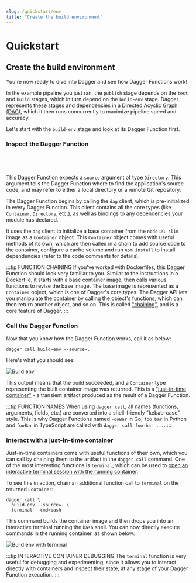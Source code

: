 ```yaml
---
slug: /quickstart/env
title: "Create the build environment"
---
```


# Quickstart

## Create the build environment

You're now ready to dive into Dagger and see how Dagger Functions work!

In the example pipeline you just ran, the `publish` stage depends on the `test` and `build` stages, which in turn depend on the `build-env` stage. Dagger represents these stages and dependencies in a [Directed Acyclic Graph (DAG)](https://en.wikipedia.org/wiki/Directed_acyclic_graph), which it then runs concurrently to maximize pipeline speed and accuracy.

Let's start with the `build-env` stage and look at its Dagger Function first.

### Inspect the Dagger Function

<Tabs groupId="language">
<TabItem value="Go">

```go file=./snippets/env/go/main.go
```

</TabItem>
<TabItem value="Python">

```python file=./snippets/env/python/__init__.py
```

</TabItem>
<TabItem value="TypeScript">

```typescript file=./snippets/env/typescript/index.ts
```

</TabItem>
<TabItem value="PHP">

```php file=./snippets/env/php/HelloDagger.php
```

</TabItem>
</Tabs>

This Dagger Function expects a `source` argument of type `Directory`. This argument tells the Dagger Function where to find the application's source code, and may refer to either a local directory or a remote Git repository.

The Dagger Function begins by calling the `dag` client, which is pre-initialized in every Dagger Function. This client contains all the core types (like `Container`, `Directory`, etc.), as well as bindings to any dependencies your module has declared.

It uses the `dag` client to initialize a base container from the `node:21-slim` image as a `Container` object. This `Container` object comes with useful methods of its own, which are then called in a chain to add source code to the container, configure a cache volume and run `npm install` to install dependencies (refer to the code comments for details).

:::tip FUNCTION CHAINING
If you've worked with Dockerfiles, this Dagger Function should look very familiar to you. Similar to the instructions in a Dockerfile, it starts with a base container image, then calls various functions to revise the base image. The base image is represented as a `Container` object, which is one of Dagger's core types. The Dagger API lets you manipulate the container by calling the object's functions, which can then return another object, and so on. This is called ["chaining"](../features/programmable-pipelines.mdx), and is a core feature of Dagger.
:::

### Call the Dagger Function

Now that you know how the Dagger Function works, call it as below:

```shell
dagger call build-env --source=.
```

Here's what you should see:

![Build env](/img/current_docs/quickstart/buildenv.gif)

This output means that the build succeeded, and a `Container` type representing the built container image was returned. This is a ["just-in-time container"](../features/programmable-pipelines.mdx) - a transient artifact produced as the result of a Dagger Function.

:::tip FUNCTION NAMES
When using `dagger call`, all names (functions, arguments, fields, etc.) are converted into a shell-friendly "kebab-case" style. This is why Dagger Functions named `FooBar` in Go, `foo_bar` in Python and `fooBar` in TypeScript are called with `dagger call foo-bar ...`.
:::

### Interact with a just-in-time container

Just-in-time containers come with useful functions of their own, which you can call by chaining them to the artifact in the `dagger call` command. One of the most interesting functions is `terminal`, which can be used to [open an interactive terminal session with the running container](../features/debugging.mdx).

To see this in action, chain an additional function call to `terminal` on the returned `Container`:

```shell
dagger call \
  build-env --source=. \
  terminal --cmd=bash
```

This command builds the container image and then drops you into an interactive terminal running the `bash` shell. You can now directly execute commands in the running container, as shown below:

![Build env with terminal](/img/current_docs/quickstart/buildenv-terminal.gif)

:::tip INTERACTIVE CONTAINER DEBUGGING
The `terminal` function is very useful for debugging and experimenting, since it allows you to interact directly with containers and inspect their state, at any stage of your Dagger Function execution.
:::
